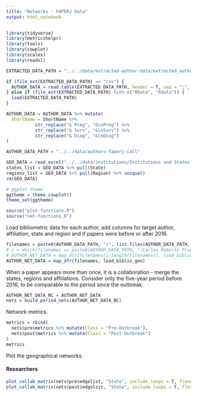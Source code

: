 ```yaml
---
title: "Networks - FAPERJ Data"
output: html_notebook
---
```


```r
library(tidyverse)
library(metricshelpr)
library(tools)
library(cowplot)
library(scales)
library(readxl)

EXTRACTED_DATA_PATH = "../../data/extracted-author-data/extracted_author_data-faperj 02-04-2021.RData"

if (file_ext(EXTRACTED_DATA_PATH) == "csv") {
  AUTHOR_DATA = read.table(EXTRACTED_DATA_PATH, header = T, sep = ";", dec = ",")
} else if (file_ext(EXTRACTED_DATA_PATH) %in% c("RData", "Rdata")) {
  load(EXTRACTED_DATA_PATH)
}

AUTHOR_DATA = AUTHOR_DATA %>% mutate(
  ShortName = ShortName %>%
           str_replace("& Preg", "&\nPreg") %>%
           str_replace("& Surv", "&\nSurv") %>%
           str_replace("& Diag", "&\nDiag")
)

AUTHOR_DATA_PATH = "../../data/authors-faperj-call"

GEO_DATA = read_excel("../../data/institutions/Institutions and States - manual curation.xlsx", sheet = 3)
states_list = GEO_DATA %>% pull(State)
regions_list = GEO_DATA %>% pull(Region) %>% unique()
rm(GEO_DATA)

# ggplot theme
ggtheme = theme_cowplot()
theme_set(ggtheme)

source("plot-functions.R")
source("net-functions.R")
```

Load bibliometric data for each author, add columns for target author, affiliation, state and region and if papers were before or after 2016.
```r
filenames = paste0(AUTHOR_DATA_PATH, "/", list.files(AUTHOR_DATA_PATH, "txt$"))
# i = which(filenames == paste0(AUTHOR_DATA_PATH, "/Carlos Roberto Prudencio.txt"))
# AUTHOR_NET_DATA = map_dfr(filenames[i:length(filenames)], load_biblio_geo)
AUTHOR_NET_DATA = map_dfr(filenames, load_biblio_geo)
```

When a paper appears more than once, it is a collaboration - merge the states, regions and affiliations. Consider only the five-year period before 2016, to be comparable to the period since the outbreak.
```r
AUTHOR_NET_DATA_NC = AUTHOR_NET_DATA
nets = build_period_nets(AUTHOR_NET_DATA_NC)
```

Network metrics.
```r
metrics = rbind(
  nets$pre$metrics %>% mutate(Class = "Pre-Outbreak"),
  nets$post$metrics %>% mutate(Class = "Post-Outbreak")
)
metrics
```

Plot the geographical networks.

#### Researchers

```r
plot_collab_matrix(nets$pre$edgelist, "State", include_loops = T, flevels = states_list)
plot_collab_matrix(nets$post$edgelist, "State", include_loops = T, flevels = states_list)
```
